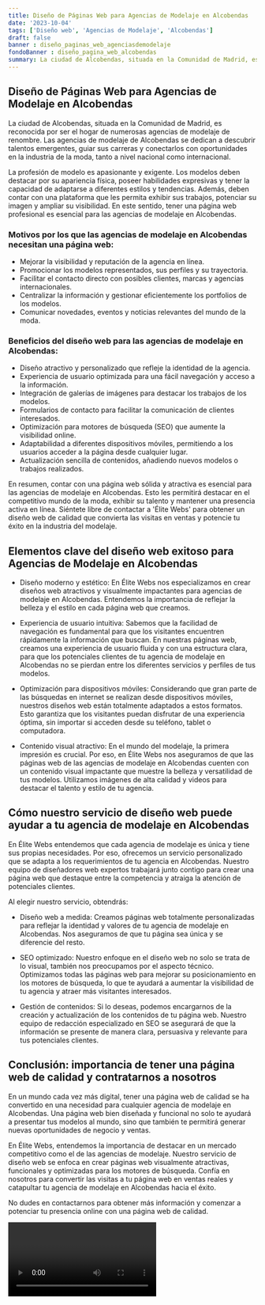 ```yaml
---
title: Diseño de Páginas Web para Agencias de Modelaje en Alcobendas
date: '2023-10-04'
tags: ['Diseño web', 'Agencias de Modelaje', 'Alcobendas']
draft: false
banner : diseño_paginas_web_agenciasdemodelaje
fondoBanner : diseño_pagina_web_alcobendas
summary: La ciudad de Alcobendas, situada en la Comunidad de Madrid, es reconocida por ser el hogar de numerosas agencias de modelaje de renombre. Las agencias de modelaje de Alcobendas se dedican a descubrir talentos emergentes, guiar sus carreras y conectarlos con oportunidades en la industria de la moda, tanto a nivel nacional como internacional.
---
```


## Diseño de Páginas Web para Agencias de Modelaje en Alcobendas

La ciudad de Alcobendas, situada en la Comunidad de Madrid, es reconocida por ser el hogar de numerosas agencias de modelaje de renombre. Las agencias de modelaje de Alcobendas se dedican a descubrir talentos emergentes, guiar sus carreras y conectarlos con oportunidades en la industria de la moda, tanto a nivel nacional como internacional.

La profesión de modelo es apasionante y exigente. Los modelos deben destacar por su apariencia física, poseer habilidades expresivas y tener la capacidad de adaptarse a diferentes estilos y tendencias. Además, deben contar con una plataforma que les permita exhibir sus trabajos, potenciar su imagen y ampliar su visibilidad. En este sentido, tener una página web profesional es esencial para las agencias de modelaje en Alcobendas.

### Motivos por los que las agencias de modelaje en Alcobendas necesitan una página web:

- Mejorar la visibilidad y reputación de la agencia en línea.
- Promocionar los modelos representados, sus perfiles y su trayectoria.
- Facilitar el contacto directo con posibles clientes, marcas y agencias internacionales.
- Centralizar la información y gestionar eficientemente los portfolios de los modelos.
- Comunicar novedades, eventos y noticias relevantes del mundo de la moda.

### Beneficios del diseño web para las agencias de modelaje en Alcobendas:

- Diseño atractivo y personalizado que refleje la identidad de la agencia.
- Experiencia de usuario optimizada para una fácil navegación y acceso a la información.
- Integración de galerías de imágenes para destacar los trabajos de los modelos.
- Formularios de contacto para facilitar la comunicación de clientes interesados.
- Optimización para motores de búsqueda (SEO) que aumente la visibilidad online.
- Adaptabilidad a diferentes dispositivos móviles, permitiendo a los usuarios acceder a la página desde cualquier lugar.
- Actualización sencilla de contenidos, añadiendo nuevos modelos o trabajos realizados.

En resumen, contar con una página web sólida y atractiva es esencial para las agencias de modelaje en Alcobendas. Esto les permitirá destacar en el competitivo mundo de la moda, exhibir su talento y mantener una presencia activa en línea. Siéntete libre de contactar a 'Élite Webs' para obtener un diseño web de calidad que convierta las visitas en ventas y potencie tu éxito en la industria del modelaje.

<GifSeo />

<Cta />

## Elementos clave del diseño web exitoso para Agencias de Modelaje en Alcobendas

- Diseño moderno y estético: En Élite Webs nos especializamos en crear diseños web atractivos y visualmente impactantes para agencias de modelaje en Alcobendas. Entendemos la importancia de reflejar la belleza y el estilo en cada página web que creamos.

- Experiencia de usuario intuitiva: Sabemos que la facilidad de navegación es fundamental para que los visitantes encuentren rápidamente la información que buscan. En nuestras páginas web, creamos una experiencia de usuario fluida y con una estructura clara, para que los potenciales clientes de tu agencia de modelaje en Alcobendas no se pierdan entre los diferentes servicios y perfiles de tus modelos.

- Optimización para dispositivos móviles: Considerando que gran parte de las búsquedas en internet se realizan desde dispositivos móviles, nuestros diseños web están totalmente adaptados a estos formatos. Esto garantiza que los visitantes puedan disfrutar de una experiencia óptima, sin importar si acceden desde su teléfono, tablet o computadora.

- Contenido visual atractivo: En el mundo del modelaje, la primera impresión es crucial. Por eso, en Élite Webs nos aseguramos de que las páginas web de las agencias de modelaje en Alcobendas cuenten con un contenido visual impactante que muestre la belleza y versatilidad de tus modelos. Utilizamos imágenes de alta calidad y videos para destacar el talento y estilo de tu agencia.

## Cómo nuestro servicio de diseño web puede ayudar a tu agencia de modelaje en Alcobendas

En Élite Webs entendemos que cada agencia de modelaje es única y tiene sus propias necesidades. Por eso, ofrecemos un servicio personalizado que se adapta a los requerimientos de tu agencia en Alcobendas. Nuestro equipo de diseñadores web expertos trabajará junto contigo para crear una página web que destaque entre la competencia y atraiga la atención de potenciales clientes.

Al elegir nuestro servicio, obtendrás:

- Diseño web a medida: Creamos páginas web totalmente personalizadas para reflejar la identidad y valores de tu agencia de modelaje en Alcobendas. Nos aseguramos de que tu página sea única y se diferencie del resto.

- SEO optimizado: Nuestro enfoque en el diseño web no solo se trata de lo visual, también nos preocupamos por el aspecto técnico. Optimizamos todas las páginas web para mejorar su posicionamiento en los motores de búsqueda, lo que te ayudará a aumentar la visibilidad de tu agencia y atraer más visitantes interesados.

- Gestión de contenidos: Si lo deseas, podemos encargarnos de la creación y actualización de los contenidos de tu página web. Nuestro equipo de redacción especializado en SEO se asegurará de que la información se presente de manera clara, persuasiva y relevante para tus potenciales clientes.

## Conclusión: importancia de tener una página web de calidad y contratarnos a nosotros

En un mundo cada vez más digital, tener una página web de calidad se ha convertido en una necesidad para cualquier agencia de modelaje en Alcobendas. Una página web bien diseñada y funcional no solo te ayudará a presentar tus modelos al mundo, sino que también te permitirá generar nuevas oportunidades de negocio y ventas.

En Élite Webs, entendemos la importancia de destacar en un mercado competitivo como el de las agencias de modelaje. Nuestro servicio de diseño web se enfoca en crear páginas web visualmente atractivas, funcionales y optimizadas para los motores de búsqueda. Confía en nosotros para convertir las visitas a tu página web en ventas reales y catapultar tu agencia de modelaje en Alcobendas hacia el éxito.

No dudes en contactarnos para obtener más información y comenzar a potenciar tu presencia online con una página web de calidad.

<Video />

<CtaBot job='Agencias de Modelaje' city='Alcobendas'/>

<Gmaps query='Alcobendas+españa+maps' />